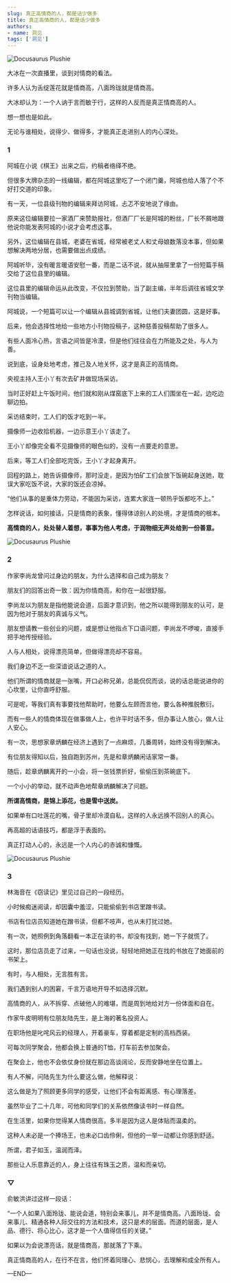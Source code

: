 ```yaml
---
slug: 真正高情商的人，都是话少做多
title: 真正高情商的人，都是话少做多
authors:
- name: 洞见
tags: ['洞见']
---
```




![Docusaurus Plushie](./1.jpeg)



大冰在一次直播里，谈到对情商的看法。

许多人认为舌绽莲花就是情商高，八面玲珑就是情商高。

大冰却认为：一个人讷于言而敏于行，这样的人反而是真正情商高的人。

想一想也是如此。

无论与谁相处，说得少、做得多，才能真正走进别人的内心深处。


<div style={{textAlign: 'center', color: '#FF8C00'}}>  
  <h3>1</h3>
</div>


阿城在小说《棋王》出来之后，约稿者络绎不绝。

但很多大牌杂志的一线编辑，都在阿城这里吃了一个闭门羹，阿城也给人落了个不好打交道的印象。

有一天，一位县级刊物的编辑来拜访阿城，忐忑不安地说了缘由。

原来这位编辑要拉一家酒厂来赞助报社，但酒厂厂长是阿城的粉丝，厂长不屑地跟他说你能发表阿城的小说才会考虑这事。

另外，这位编辑在县城，老婆在省城，经常被老丈人和丈母娘数落没本事，但如果想解决两地分居，也需要做出点成绩。

阿城听毕，没有暖言暖语安慰一番，而是二话不说，就从抽屉里拿了一份短篇手稿交给了这位县里的编辑。

这位县里的编辑命运从此改变，不仅拉到赞助，当了副主编，半年后调往省城文学刊物当编辑。

阿城说，一个短篇可以让一个编辑从县城调到省城，让他们夫妻团圆，这是好事。

后来，他会选择性地给一些地方小刊物投稿子，这种慈善投稿帮助了很多人。

有些人面冷心热，言语之间皆是冷漠，但是他们往往会在力所能及之处，与人为善。

说到底，设身处地考虑，推己及人地关怀，这才是真正的高情商。

央视主持人王小丫有次去矿井做现场采访。

当时正好赶上午饭时间，他们就和刚从煤窑底下上来的工人们围坐在一起，边吃边聊边拍。

采访结束时，工人们的饭才吃到一半。

摄像师一边收拾机器，一边示意王小丫该走了。

王小丫却像完全看不见摄像师的眼色似的，没有一点要走的意思。

后来，等工人们全部吃完饭，王小丫才起身离开。

回程的路上，她告诉摄像师，那时没走，是因为怕矿工们会放下饭碗起身送她，耽误大家吃饭不说，大家的饭还会凉掉。

“他们从事的是重体力劳动，不能因为采访，连累大家连一顿热乎饭都吃不上。”

怎样说话，如何接话，只是情商的表象，懂得体谅别人的处境，才是情商的根本。

**高情商的人，处处替人着想，事事为他人考虑，于润物细无声处给到一份善意。**



![Docusaurus Plushie](./2.jpeg)

<div style={{textAlign: 'center', color: '#FF8C00'}}>  
  <h3>2</h3>
</div>



作家李尚龙曾问过身边的朋友，为什么选择和自己成为朋友？

朋友们的回答出奇一致：因为你情商高，和你在一起很舒服。

李尚龙以为朋友是指他能说会道，后面才意识到，他之所以能得到朋友的认可，是因为他对于朋友的真诚与义气。

朋友想请教一些创业的问题，或是想让他指点下口语问题，李尚龙不啰唆，直接手把手地传授经验。

人与人相处，说得漂亮简单，但做得漂亮却不容易。

我们身边不乏一些深谙说话之道的人。

他们所谓的情商就是一张嘴，开口必称兄弟，总能侃侃而谈，说的话总能说进你的心坎里，让你直呼舒服。

可是呢，等我们真有事要找他帮助时，他要么左顾而言他，要么各种推脱敷衍。

而有一些人的情商体现在做事做人上，也许平时话不多，但办事让人放心，做人让人安心。

有一次，思想家章炳麟在经济上遇到了一点麻烦，几番周转，始终没有得到解决。

有位朋友得知以后，独自跑到苏州，先是和章炳麟闲话家常一番。

随后，趁章炳麟离开的一小会，将一张钱票折好，偷偷压到茶碗底下。

一个小小的举动，就不动声色地帮章炳麟解决了问题。

**所谓高情商，是锦上添花，也是雪中送炭。**

如果单有口吐莲花的嘴，骨子里却冷漠自私，这样的人永远换不回别人的真心。

再高超的话语技巧，都是浮于表面的。

真正打动人心的，永远是一个人内心的赤诚和慷慨。



![Docusaurus Plushie](./3.jpeg)

<div style={{textAlign: 'center', color: '#FF8C00'}}>  
  <h3>3</h3>
</div>



林海音在《窃读记》里见过自己的一段经历。

小时候痴迷阅读，却因囊中羞涩，只能偷偷到书店里蹭书读。

书店有位店员知道她在蹭书读，但都不吱声，也从未打扰过她。

有一次，她照例到角落翻看一本正在读的书，却没有找到，她一下子就慌了。

这时，那位店员走了过来，一句话也没说，轻轻地把她正在找的书放在了她面前的书架上。

有时，与人相处，无言胜有言。

我们遇到别人的困窘，千言万语地开导不如选择沉默。

高情商的人，从不拆穿、点破他人的难堪，而是周到地给对方一份体面和自在。

作家牛皮明明有位朋友陆先生，是上海的著名投资人。

在职场他是叱咤风云的经理人，开着豪车，穿着都是定制的高档西装。

可每次同学聚会，他都会换上普通的T恤，打车前去参加聚会。

在聚会上，他也不会依仗身份就在那边高谈阔论，反而安静地坐在位置上。

有人不解，问陆先生为什么要这么做，他解释说：

这么做是为了照顾更多同学的感受，让他们不会有距离感、有心理落差。

虽然毕业了二十几年，可他和同学们的关系依然像读书时一样自然。

在生活里，如果你觉得某人情商很高，多半是因为这人是体贴而温柔的。

这种人未必是一个捧场王，也未必口齿伶俐，但他的一举一动都让你感到舒适。

所谓，君子如玉，温润而泽。

那些让人乐意靠近的人，身上往往有珠玉之质，温和而亲切。



<div style={{textAlign: 'center', color: '#FF8C00'}}>  
  <h3>▽</h3>
</div>



俞敏洪讲过这样一段话：

“一个人如果八面玲珑、能说会道，特别会来事儿，并不是情商高。八面玲珑、会来事儿、精通各种人际交往的方法和技术，这只是术的层面。而道的层面，是人品、德行、将心比心，这才是一个人值得信任的关键。”

如果以为会说漂亮话，就是情商高，那就落了下乘。

真正情商高的人，在行不在言，他们怀着同理心、悲悯心，去理解和成全所有人。





—END—





